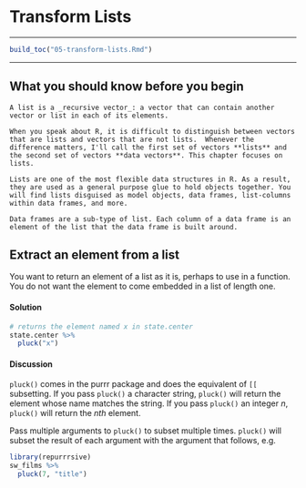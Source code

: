 
# Transform Lists

***

```r
build_toc("05-transform-lists.Rmd")
```

***

## What you should know before you begin {-}

```block2
A list is a _recursive vector_: a vector that can contain another vector or list in each of its elements. 
```

```block2
When you speak about R, it is difficult to distinguish between vectors that are lists and vectors that are not lists.  Whenever the difference matters, I'll call the first set of vectors **lists** and the second set of vectors **data vectors**. This chapter focuses on lists.
```

```block2
Lists are one of the most flexible data structures in R. As a result, they are used as a general purpose glue to hold objects together. You will find lists disguised as model objects, data frames, list-columns within data frames, and more.
```

```block2
Data frames are a sub-type of list. Each column of a data frame is an element of the list that the data frame is built around.
```

## Extract an element from a list 

You want to return an element of a list as it is, perhaps to use in a function. You do not want the element to come embedded in a list of length one.

#### Solution {-}

```r
# returns the element named x in state.center
state.center %>% 
  pluck("x")
```

#### Discussion {-}

`pluck()` comes in the purrr package and does the equivalent of `[[` subsetting. If you pass `pluck()` a character string, `pluck()` will return the element whose name matches the string. If you pass `pluck()` an integer _n_, `pluck()` will return the _nth_ element.

Pass multiple arguments to `pluck()` to subset multiple times. `pluck()` will subset the result of each argument with the argument that follows, e.g.

```r
library(repurrrsive)
sw_films %>% 
  pluck(7, "title")
```

<!--

## Extract one or more elements from a list as a new list

You want to

#### Solution {-}

#### Discussion {-}

## Apply a function to each element of a list

You want to

#### Solution {-}

#### Discussion {-}
-->